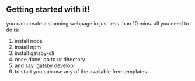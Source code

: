 ## Getting started with it!

you can create a stunning webpage in just less than 10 mins.
all you need to do is:
1. install node 
2. install npm 
3. install gatsby-cli
4. once done, go to ur directory
5. and say 'gatsby develop'
6. to start you can use any of the available free templates